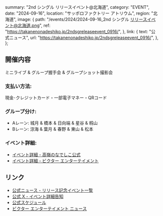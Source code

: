   summary: "2nd シングル リリースイベント@北海道",
  category: "EVENT",
  date: "2024-09-16",
  location: "サッポロファクトリー アトリウム",
  region: "北海道",
  image: {
    path: "/events/2024/2024-09-16_2nd シングル リリースイベント@北海道.png",
    ref: "https://takanenonadeshiko.jp/2ndsgreleaseevent_0916/",
  },
  link: {
    text: "公式ニュース",
    url: "https://takanenonadeshiko.jp/2ndsgreleaseevent_0916/",
  },
};

## 開催内容

ミニライブ & グループ握手会 & グループショット撮影会

### 支払い方法:

現金･クレジットカード・一部電子マネー・QRコード

### グループ分け:

- Aレーン: 城月 & 橋本 & 日向端 & 星谷 & 籾山
- Bレーン: 涼海 & 葉月 & 春野 & 東山 & 松本

### イベント詳細:

- [イベント詳細 - 高嶺のなでしこ公式](https://takanenonadeshiko.jp/2ndsgreleaseevent_0916/)
- [イベント詳細 - ビクター エンターテイメント](https://www.jvcmusic.co.jp/-/News/A028511/19.html)

## リンク

- [公式ニュース - リリース記念イベント一覧](https://takanenonadeshiko.jp/2ndsgreleaseevent_all/)
- [公式 X - イベント詳細告知]()
- [公式スケジュール](https://takanenonadeshiko.jp/events/event/2ndシングル「タイトル未定」リリースイベント/)
- [ビクター エンターテイメント ニュース](https://www.jvcmusic.co.jp/-/News/A028511/16.html)
